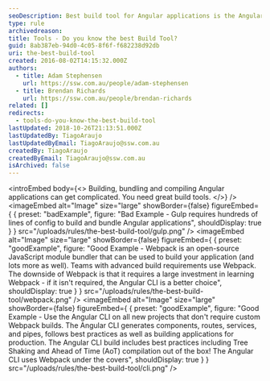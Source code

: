 ```yaml
---
seoDescription: Best build tool for Angular applications is the Angular CLI, which provides efficient building and bundling with minimal configuration.
type: rule
archivedreason:
title: Tools - Do you know the best Build Tool?
guid: 8ab387eb-94d0-4c05-8f6f-f682238d92db
uri: the-best-build-tool
created: 2016-08-02T14:15:32.000Z
authors:
  - title: Adam Stephensen
    url: https://ssw.com.au/people/adam-stephensen
  - title: Brendan Richards
    url: https://ssw.com.au/people/brendan-richards
related: []
redirects:
  - tools-do-you-know-the-best-build-tool
lastUpdated: 2018-10-26T21:13:51.000Z
lastUpdatedBy: TiagoAraujo
lastUpdatedByEmail: TiagoAraujo@ssw.com.au
createdBy: TiagoAraujo
createdByEmail: TiagoAraujo@ssw.com.au
isArchived: false
---
```


<introEmbed
  body={<>
Building, bundling and compiling Angular applications can get complicated. You need great build tools.
  </>}
/>
<imageEmbed
  alt="Image"
  size="large"
  showBorder={false}
  figureEmbed={ {
    preset: "badExample",
    figure: "Bad Example - Gulp requires hundreds of lines of config to build and bundle Angular applications",
    shouldDisplay: true
  } }
  src="/uploads/rules/the-best-build-tool/gulp.png"
/>
<imageEmbed
  alt="Image"
  size="large"
  showBorder={false}
  figureEmbed={ {
    preset: "goodExample",
    figure: "Good Example - Webpack is an open-source JavaScript module bundler that can be used to build your application (and lots more as well). Teams with advanced build requirements use Webpack. The downside of Webpack is that it requires a large investment in learning Webpack - if it isn't required, the Angular CLI is a better choice",
    shouldDisplay: true
  } }
  src="/uploads/rules/the-best-build-tool/webpack.png"
/>
<imageEmbed
  alt="Image"
  size="large"
  showBorder={false}
  figureEmbed={ {
    preset: "goodExample",
    figure: "Good Example - Use the Angular CLI on all new projects that don't require custom Webpack builds. The Angular CLI generates components, routes, services, and pipes, follows best practices as well as building applications for production. The Angular CLI build includes best practices including Tree Shaking and Ahead of Time (AoT) compilation out of the box! The Angular CLI uses Webpack under the covers",
    shouldDisplay: true
  } }
  src="/uploads/rules/the-best-build-tool/cli.png"
/>
